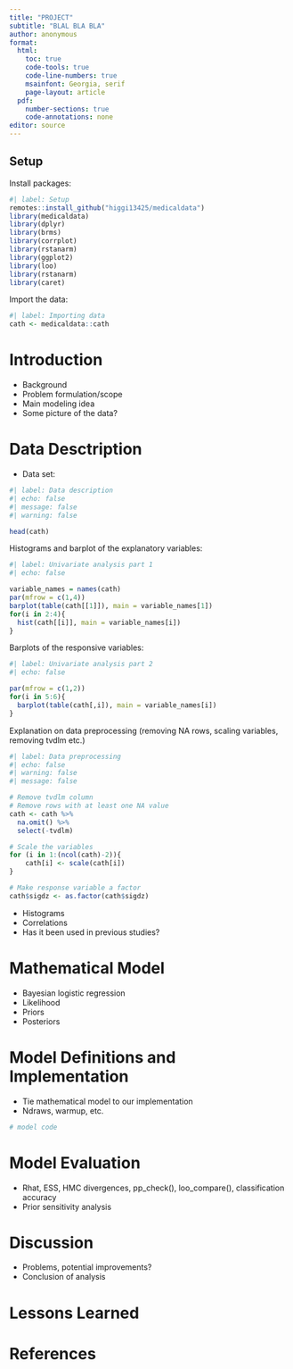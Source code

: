 ```yaml
---
title: "PROJECT"
subtitle: "BLAL BLA BLA"
author: anonymous
format:
  html:
    toc: true
    code-tools: true
    code-line-numbers: true
    msainfont: Georgia, serif
    page-layout: article
  pdf:  
    number-sections: true
    code-annotations: none
editor: source
---
```


:::: {.content-hidden when-format="pdf"}
::: {.callout-warning collapse=false}
 
## Setup

Install packages:

```r
#| label: Setup
remotes::install_github("higgi13425/medicaldata")
library(medicaldata)
library(dplyr)
library(brms)
library(corrplot)
library(rstanarm)
library(ggplot2)
library(loo)
library(rstanarm)
library(caret)
```

Import the data:

```r
#| label: Importing data
cath <- medicaldata::cath
```

:::
::::


# Introduction 

- Background
- Problem formulation/scope
- Main modeling idea
- Some picture of the data?

# Data Desctription

- Data set:

```r
#| label: Data description
#| echo: false
#| message: false
#| warning: false

head(cath)
```

Histograms and barplot of the explanatory variables:

```r
#| label: Univariate analysis part 1
#| echo: false

variable_names = names(cath)
par(mfrow = c(1,4))
barplot(table(cath[[1]]), main = variable_names[1])
for(i in 2:4){
  hist(cath[[i]], main = variable_names[i])
}

```

Barplots of the responsive variables:

```r
#| label: Univariate analysis part 2
#| echo: false

par(mfrow = c(1,2))
for(i in 5:6){
  barplot(table(cath[,i]), main = variable_names[i])
}
```

Explanation on data preprocessing (removing NA rows, scaling variables, removing tvdlm etc.)

```r
#| label: Data preprocessing
#| echo: false
#| warning: false
#| message: false

# Remove tvdlm column
# Remove rows with at least one NA value
cath <- cath %>%
  na.omit() %>%
  select(-tvdlm)

# Scale the variables
for (i in 1:(ncol(cath)-2)){
    cath[i] <- scale(cath[i])
}

# Make response variable a factor
cath$sigdz <- as.factor(cath$sigdz)

```

- Histograms
- Correlations
- Has it been used in previous studies?


# Mathematical Model

- Bayesian logistic regression
- Likelihood
- Priors
- Posteriors


# Model Definitions and Implementation

- Tie mathematical model to our implementation
- Ndraws, warmup, etc.
```r
# model code
```


# Model Evaluation
- Rhat, ESS, HMC divergences, pp_check(), loo_compare(), classification accuracy
- Prior sensitivity analysis


# Discussion
- Problems, potential improvements?
- Conclusion of analysis

# Lessons Learned


# References

